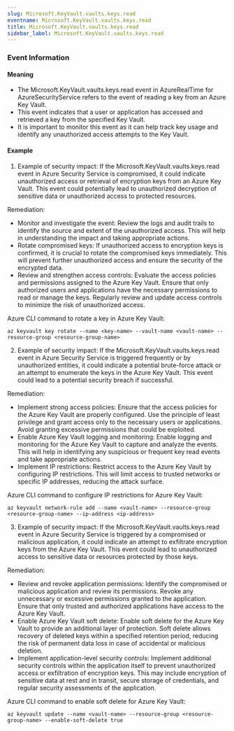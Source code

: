 ```yaml
--- 
slug: Microsoft.KeyVault.vaults.keys.read
eventname: Microsoft.KeyVault.vaults.keys.read
title: Microsoft.KeyVault.vaults.keys.read
sidebar_label: Microsoft.KeyVault.vaults.keys.read
---
```

                       
### Event Information

#### Meaning

- The Microsoft.KeyVault.vaults.keys.read event in AzureRealTime for AzureSecurityService refers to the event of reading a key from an Azure Key Vault.
- This event indicates that a user or application has accessed and retrieved a key from the specified Key Vault.
- It is important to monitor this event as it can help track key usage and identify any unauthorized access attempts to the Key Vault.

#### Example

1. Example of security impact: If the Microsoft.KeyVault.vaults.keys.read event in Azure Security Service is compromised, it could indicate unauthorized access or retrieval of encryption keys from an Azure Key Vault. This event could potentially lead to unauthorized decryption of sensitive data or unauthorized access to protected resources.

Remediation:
- Monitor and investigate the event: Review the logs and audit trails to identify the source and extent of the unauthorized access. This will help in understanding the impact and taking appropriate actions.
- Rotate compromised keys: If unauthorized access to encryption keys is confirmed, it is crucial to rotate the compromised keys immediately. This will prevent further unauthorized access and ensure the security of the encrypted data.
- Review and strengthen access controls: Evaluate the access policies and permissions assigned to the Azure Key Vault. Ensure that only authorized users and applications have the necessary permissions to read or manage the keys. Regularly review and update access controls to minimize the risk of unauthorized access.

Azure CLI command to rotate a key in Azure Key Vault:
```
az keyvault key rotate --name <key-name> --vault-name <vault-name> --resource-group <resource-group-name>
```

2. Example of security impact: If the Microsoft.KeyVault.vaults.keys.read event in Azure Security Service is triggered frequently or by unauthorized entities, it could indicate a potential brute-force attack or an attempt to enumerate the keys in the Azure Key Vault. This event could lead to a potential security breach if successful.

Remediation:
- Implement strong access policies: Ensure that the access policies for the Azure Key Vault are properly configured. Use the principle of least privilege and grant access only to the necessary users or applications. Avoid granting excessive permissions that could be exploited.
- Enable Azure Key Vault logging and monitoring: Enable logging and monitoring for the Azure Key Vault to capture and analyze the events. This will help in identifying any suspicious or frequent key read events and take appropriate actions.
- Implement IP restrictions: Restrict access to the Azure Key Vault by configuring IP restrictions. This will limit access to trusted networks or specific IP addresses, reducing the attack surface.

Azure CLI command to configure IP restrictions for Azure Key Vault:
```
az keyvault network-rule add --name <vault-name> --resource-group <resource-group-name> --ip-address <ip-address>
```

3. Example of security impact: If the Microsoft.KeyVault.vaults.keys.read event in Azure Security Service is triggered by a compromised or malicious application, it could indicate an attempt to exfiltrate encryption keys from the Azure Key Vault. This event could lead to unauthorized access to sensitive data or resources protected by those keys.

Remediation:
- Review and revoke application permissions: Identify the compromised or malicious application and review its permissions. Revoke any unnecessary or excessive permissions granted to the application. Ensure that only trusted and authorized applications have access to the Azure Key Vault.
- Enable Azure Key Vault soft delete: Enable soft delete for the Azure Key Vault to provide an additional layer of protection. Soft delete allows recovery of deleted keys within a specified retention period, reducing the risk of permanent data loss in case of accidental or malicious deletion.
- Implement application-level security controls: Implement additional security controls within the application itself to prevent unauthorized access or exfiltration of encryption keys. This may include encryption of sensitive data at rest and in transit, secure storage of credentials, and regular security assessments of the application.

Azure CLI command to enable soft delete for Azure Key Vault:
```
az keyvault update --name <vault-name> --resource-group <resource-group-name> --enable-soft-delete true
```


 
